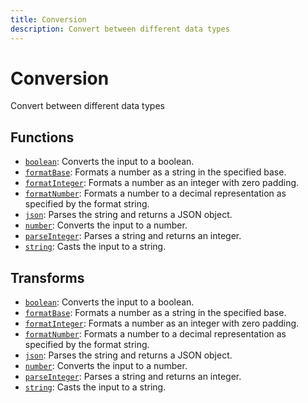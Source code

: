 ```yaml
---
title: Conversion
description: Convert between different data types
---
```


# Conversion

Convert between different data types

## Functions

- [`boolean`](./boolean): Converts the input to a boolean.
- [`formatBase`](./formatBase): Formats a number as a string in the specified base.
- [`formatInteger`](./formatInteger): Formats a number as an integer with zero padding.
- [`formatNumber`](./formatNumber): Formats a number to a decimal representation as specified by the format string.
- [`json`](./json): Parses the string and returns a JSON object.
- [`number`](./number): Converts the input to a number.
- [`parseInteger`](./parseInteger): Parses a string and returns an integer.
- [`string`](./string): Casts the input to a string.

## Transforms

- [`boolean`](./boolean): Converts the input to a boolean.
- [`formatBase`](./formatBase): Formats a number as a string in the specified base.
- [`formatInteger`](./formatInteger): Formats a number as an integer with zero padding.
- [`formatNumber`](./formatNumber): Formats a number to a decimal representation as specified by the format string.
- [`json`](./json): Parses the string and returns a JSON object.
- [`number`](./number): Converts the input to a number.
- [`parseInteger`](./parseInteger): Parses a string and returns an integer.
- [`string`](./string): Casts the input to a string.
